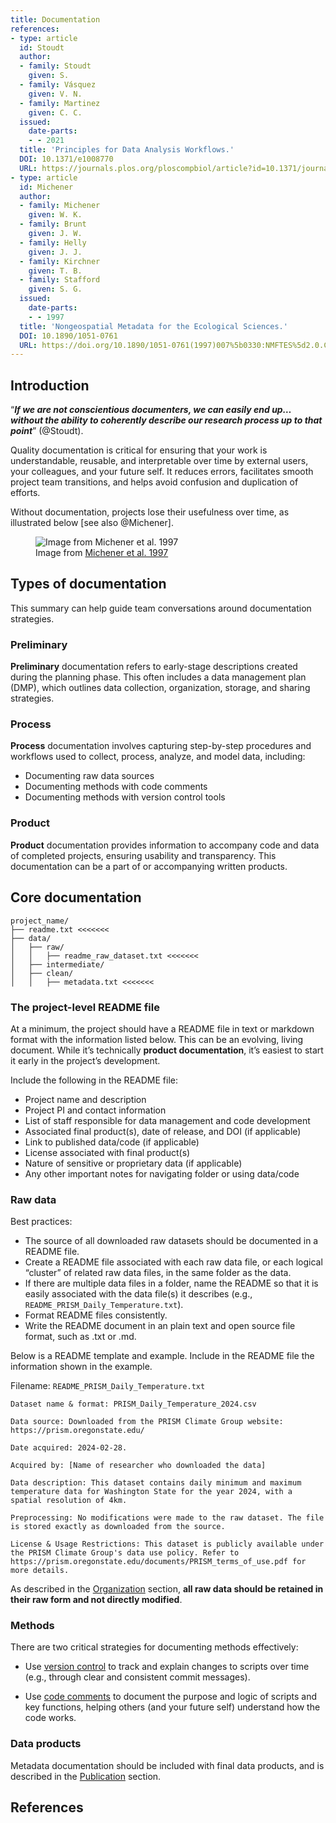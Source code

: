 ```yaml
---
title: Documentation
references:
- type: article
  id: Stoudt
  author:
  - family: Stoudt
    given: S.
  - family: Vásquez
    given: V. N.
  - family: Martinez
    given: C. C.
  issued:
    date-parts:
    - - 2021
  title: 'Principles for Data Analysis Workflows.'
  DOI: 10.1371/e1008770
  URL: https://journals.plos.org/ploscompbiol/article?id=10.1371/journal.pcbi.1008770
- type: article
  id: Michener
  author:
  - family: Michener
    given: W. K.
  - family: Brunt
    given: J. W.
  - family: Helly
    given: J. J.
  - family: Kirchner
    given: T. B.
  - family: Stafford
    given: S. G.
  issued:
    date-parts:
    - - 1997
  title: 'Nongeospatial Metadata for the Ecological Sciences.'
  DOI: 10.1890/1051-0761
  URL: https://doi.org/10.1890/1051-0761(1997)007%5b0330:NMFTES%5d2.0.CO;2
---
```


## Introduction

“*__If we are not conscientious documenters, we can easily end up… without the ability to coherently describe our research process up to that point__*” (@Stoudt). 

Quality documentation is critical for ensuring that your work is understandable, reusable, and interpretable over time by external users, your colleagues, and your future self. It reduces errors, facilitates smooth project team transitions, and helps avoid confusion and duplication of efforts. 

Without documentation, projects lose their usefulness over time, as illustrated below [see also @Michener].

![Image from [Michener et al. 1997](https://doi.org/10.1890/1051-0761(1997)007%5b0330:NMFTES%5d2.0.CO;2)](../../images/information_loss.png)

## Types of documentation

This summary can help guide team conversations around documentation strategies.

### Preliminary

__Preliminary__ documentation refers to early-stage descriptions created during the planning phase. This often includes a data management plan (DMP), which outlines data collection, organization, storage, and sharing strategies. 

### Process 

__Process__ documentation involves capturing step-by-step procedures and workflows used to collect, process, analyze, and model data, including:

* Documenting raw data sources
* Documenting methods with code comments
* Documenting methods with version control tools

### Product 

__Product__ documentation provides information to accompany code and data of completed projects, ensuring usability and transparency. This documentation can be a part of or accompanying written products.

## Core documentation 

``` 
project_name/
├── readme.txt <<<<<<<
├── data/
│   ├── raw/
│   │   ├── readme_raw_dataset.txt <<<<<<<
│   ├── intermediate/
│   ├── clean/
│   │   ├── metadata.txt <<<<<<<
```

### The project-level README file {#project-readme}

At a minimum, the project should have a README file in text or markdown format with the information listed below. This can be an evolving, living document. While it's technically __product documentation__, it's easiest to start it early in the project's development. 

Include the following in the README file:

* Project name and description
* Project PI and contact information
* List of staff responsible for data management and code development
* Associated final product(s), date of release, and DOI (if applicable)
* Link to published data/code (if applicable)
* License associated with final product(s)
* Nature of sensitive or proprietary data (if applicable)
* Any other important notes for navigating folder or using data/code

### Raw data{#rawdatadoc}


Best practices:

* The source of all downloaded raw datasets should be documented in a README file.
* Create a README file associated with each raw data file, or each logical "cluster" of related raw data files, in the same folder as the data.
* If there are multiple data files in a folder, name the README so that it is easily associated with the data file(s) it describes (e.g., `README_PRISM_Daily_Temperature.txt`).
* Format README files consistently.
* Write the README document in an plain text and open source file format, such as .txt or .md.

Below is a README template and example. Include in the README file the information shown in the example.

Filename: `README_PRISM_Daily_Temperature.txt`
```
Dataset name & format: PRISM_Daily_Temperature_2024.csv

Data source: Downloaded from the PRISM Climate Group website: https://prism.oregonstate.edu/ 

Date acquired: 2024-02-28.

Acquired by: [Name of researcher who downloaded the data]

Data description: This dataset contains daily minimum and maximum temperature data for Washington State for the year 2024, with a spatial resolution of 4km.

Preprocessing: No modifications were made to the raw dataset. The file is stored exactly as downloaded from the source.

License & Usage Restrictions: This dataset is publicly available under the PRISM Climate Group's data use policy. Refer to https://prism.oregonstate.edu/documents/PRISM_terms_of_use.pdf for more details.
```

::: {.callout-note}
As described in the [Organization](../data-management/organization.qmd) section, __all raw data should be retained in their raw form and not directly modified__.
:::

### Methods

There are two critical strategies for documenting methods effectively:

* Use [version control](../version-control/index.qmd) to track and explain changes to scripts over time (e.g., through clear and consistent commit messages).

* Use [code comments](../software/index.qmd) to document the purpose and logic of scripts and key functions, helping others (and your future self) understand how the code works.

### Data products

Metadata documentation should be included with final data products, and is described in the [Publication](../data-management/publication.qmd#metadata) section.

## References